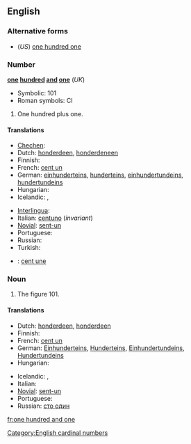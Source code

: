 ==English==

===Alternative forms===
* (''US'') [[one hundred one]]

===Number===
'''[[one]] [[hundred]] [[and]] [[one]]''' (''UK'')

* Symbolic: 101<br>
* Roman symbols: CI

# One hundred plus one.

====Translations====
{{trans-top|one hundred plus one}}
* [[Chechen]]: {{tø|ce|бIе цхьаъ|tr=bje cxha’}}
* Dutch: [[honderdeen]], [[honderdeneen]]
* Finnish: {{t+|fi|satayksi}}
* French: [[cent un]] {{m}}
* German: [[einhunderteins]], [[hunderteins]], [[einhundertundeins]], [[hundertundeins]]
* Hungarian: {{t+|hu|százegy}}
* Icelandic: {{t+|is|hundrað og einn|m}}, {{t|is|eitthundrað og einn|m}}
{{trans-mid}}
* [[Interlingua]]: {{t|ia|cento un}}
* Italian: [[centuno]] (''invariant'')
* [[Novial]]: [[sent-un]]
* Portuguese: {{t-|pt|cento e um}}
* Russian: {{t|ru|сто один|tr=sto odín}}
* Turkish: {{t|tr|yüz bir}}
{{trans-bottom}}

{{checktrans-top}}
* {{ttbc|French}}: [[cent une]] {{f}}
{{checktrans-mid}}
{{checktrans-bottom}}

===Noun===
{{en-noun|sg=[[one]] [[hundred]] [[and]] [[one]]|-}}

# The figure 101.

====Translations====
{{trans-top|figure 101}}
* Dutch: [[honderdeen]], [[honderdeen]]
* Finnish: {{t+|fi|satayksi}}
* French: [[cent un]] {{m}}
* German: [[Einhunderteins]], [[Hunderteins]], [[Einhundertundeins]], [[Hundertundeins]]
* Hungarian: {{t+|hu|százegy}}
{{trans-mid}}
* Icelandic: {{t+|is|hundrað og einn|m}}, {{t|is|eitthundrað og einn|m}}
* Italian: {{t-|it|centuno}}
* [[Novial]]: [[sent-un]]
* Portuguese: {{t-|pt|cento e um}}
* Russian: [[сто один]]
{{trans-bottom}}

[[Category:English cardinal numbers]]

[[fr:one hundred and one]]